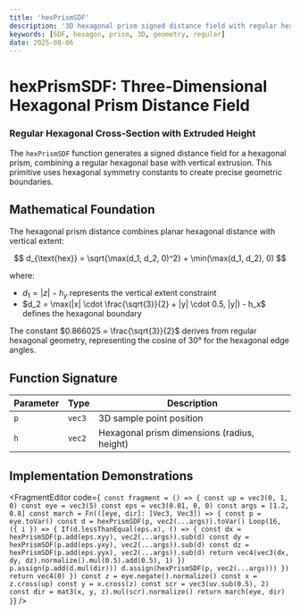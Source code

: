```yaml
---
title: 'hexPrismSDF'
description: '3D hexagonal prism signed distance field with regular hexagonal cross-section'
keywords: [SDF, hexagon, prism, 3D, geometry, regular]
date: 2025-08-06
---
```



# hexPrismSDF: Three-Dimensional Hexagonal Prism Distance Field

### Regular Hexagonal Cross-Section with Extruded Height

The `hexPrismSDF` function generates a signed distance field for a hexagonal prism, combining a regular hexagonal base with vertical extrusion. This primitive uses hexagonal symmetry constants to create precise geometric boundaries.

## Mathematical Foundation

The hexagonal prism distance combines planar hexagonal distance with vertical extent:

$$
d_{\text{hex}} = \sqrt{\max(d_1, d_2, 0)^2} + \min(\max(d_1, d_2), 0)
$$

where:

- $d_1 = |z| - h_y$ represents the vertical extent constraint
- $d_2 = \max(|x| \cdot \frac{\sqrt{3}}{2} + |y| \cdot 0.5, |y|) - h_x$ defines the hexagonal boundary

The constant $0.866025 = \frac{\sqrt{3}}{2}$ derives from regular hexagonal geometry, representing the cosine of 30° for the hexagonal edge angles.

## Function Signature

| Parameter | Type   | Description                                 |
| --------- | ------ | ------------------------------------------- |
| `p`       | `vec3` | 3D sample point position                    |
| `h`       | `vec2` | Hexagonal prism dimensions (radius, height) |

## Implementation Demonstrations

<FragmentEditor
        code={`
const fragment = () => {
        const up = vec3(0, 1, 0)
        const eye = vec3(5)
        const eps = vec3(0.01, 0, 0)
        const args = [1.2, 0.8]
        const march = Fn(([eye, dir]: [Vec3, Vec3]) => {
                const p = eye.toVar()
                const d = hexPrismSDF(p, vec2(...args)).toVar()
                Loop(16, ({ i }) => {
                        If(d.lessThanEqual(eps.x), () => {
                                const dx = hexPrismSDF(p.add(eps.xyy), vec2(...args)).sub(d)
                                const dy = hexPrismSDF(p.add(eps.yxy), vec2(...args)).sub(d)
                                const dz = hexPrismSDF(p.add(eps.yyx), vec2(...args)).sub(d)
                                return vec4(vec3(dx, dy, dz).normalize().mul(0.5).add(0.5), 1)
                        })
                        p.assign(p.add(d.mul(dir)))
                        d.assign(hexPrismSDF(p, vec2(...args)))
                })
                return vec4(0)
        })
        const z = eye.negate().normalize()
        const x = z.cross(up)
        const y = x.cross(z)
        const scr = vec3(uv.sub(0.5), 2)
        const dir = mat3(x, y, z).mul(scr).normalize()
        return march(eye, dir)
}`}
/>
